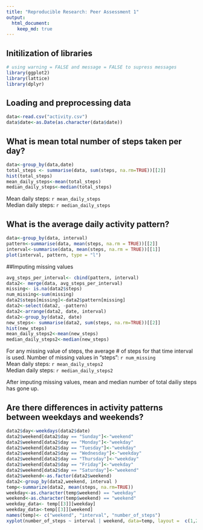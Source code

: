 ```yaml
---
title: "Reproducible Research: Peer Assessment 1"
output: 
  html_document:
    keep_md: true
---
```

## Initilization of libraries
```r
# using warning = FALSE and message = FALSE to supress messages
library(ggplot2)
library(lattice)
library(dplyr)
```

## Loading and preprocessing data
```r
data<-read.csv("activity.csv")
data$date<-as.Date(as.character(data$date))

```




## What is mean total number of steps taken per day?
```r
data<-group_by(data,date)
total_steps <- summarise(data, sum(steps, na.rm=TRUE))[[2]]
hist(total_steps)
mean_daily_steps<-mean(total_steps)
median_daily_steps<-median(total_steps)
```
Mean daily steps: `r mean_daily_steps`  
Median daily steps: `r median_daily_steps`

## What is the average daily activity pattern?

```r
data<-group_by(data, interval)
pattern<-summarise(data, mean(steps, na.rm = TRUE))[[2]]
interval<-summarise(data, mean(steps, na.rm = TRUE))[[1]]
plot(interval, pattern, type = "l")
```


##Imputing missing values
```r
avg_steps_per_interval<- cbind(pattern, interval)
data2<- merge(data, avg_steps_per_interval)
missing<- is.na(data2$steps)
num_missing<-sum(missing)
data2$steps[missing]<-data2$pattern[missing]
data2<-select(data2, -pattern)
data2<-arrange(data2, date, interval)
data2<-group_by(data2, date)
new_steps<- summarise(data2, sum(steps, na.rm=TRUE))[[2]]
hist(new_steps)
mean_daily_steps2<-mean(new_steps)
median_daily_steps2<-median(new_steps)
```
For any missing value of steps, the average # of steps for that time interval is used.
Number of missing values in "steps": `r num_missing`  
Mean daily steps: `r mean_daily_steps2`   
Median daily steps: `r median_daily_steps2`  

After imputing missing values, mean and median number of total dailiy steps has gone up.  



## Are there differences in activity patterns between weekdays and weekends?

```r
data2$day<-weekdays(data2$date)
data2$weekend[data2$day == "Sunday"]<-"weekend"
data2$weekend[data2$day == "Monday"]<-"weekday"
data2$weekend[data2$day == "Tuesday"]<-"weekday"
data2$weekend[data2$day == "Wednesday"]<-"weekday"
data2$weekend[data2$day == "Thursday"]<-"weekday"
data2$weekend[data2$day == "Friday"]<-"weekday"
data2$weekend[data2$day == "Saturday"]<-"weekend"
data2$weekend<-as.factor(data2$weekend)
data2<-group_by(data2,weekend, interval )
temp<-summarize(data2, mean(steps, na.rm=TRUE))
weekday<-as.character(temp$weekend) == "weekday"
weekend<-as.character(temp$weekend) == "weekend"
weekday_data<- temp[[3]][weekday]
weekday_data<-temp[[3]][weekend]
names(temp)<- c("weekend", "interval", "number_of_steps")
xyplot(number_of_steps ~ interval | weekend, data=temp, layout =  c(1,2), type = "l")
```
